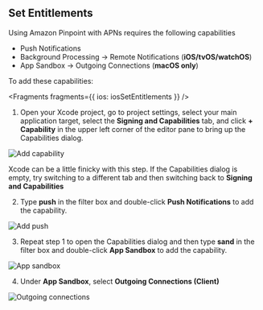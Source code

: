 ## Set Entitlements

Using Amazon Pinpoint with APNs requires the following capabilities
- Push Notifications
- Background Processing -> Remote Notifications (**iOS/tvOS/watchOS**)
- App Sandbox -> Outgoing Connections (**macOS only**)

To add these capabilities:

<BlockSwitcher>
<Block name="iOS/tvOS/watchOS">


<Fragments fragments={{ ios: iosSetEntitlements }} />

</Block>
<Block name="macOS">

1. Open your Xcode project, go to project settings, select your main application target, select the **Signing and Capabilities** tab, and click **+ Capability** in the upper left corner of the editor pane to bring up the Capabilities dialog.

![Add capability](/images/push-notifications/xcode-entitlements/01_add-capability.png)

<Callout>

Xcode can be a little finicky with this step. If the Capabilities dialog is empty, try switching to a different tab and then switching back to **Signing and Capabilities**

</Callout>

2. Type **push** in the filter box and double-click **Push Notifications** to add the capability.

![Add push](/images/push-notifications/xcode-entitlements/02_add-push.png)

3. Repeat step 1 to open the Capabilities dialog and then type **sand** in the filter box and double-click **App Sandbox** to add the capability.

![App sandbox](/images/push-notifications/xcode-entitlements/05_app-sandbox.png)

4. Under **App Sandbox**, select **Outgoing Connections (Client)**

![Outgoing connections](/images/push-notifications/xcode-entitlements/06_app-sandbox-outgoing-connections.png)

</Block>
</BlockSwitcher>